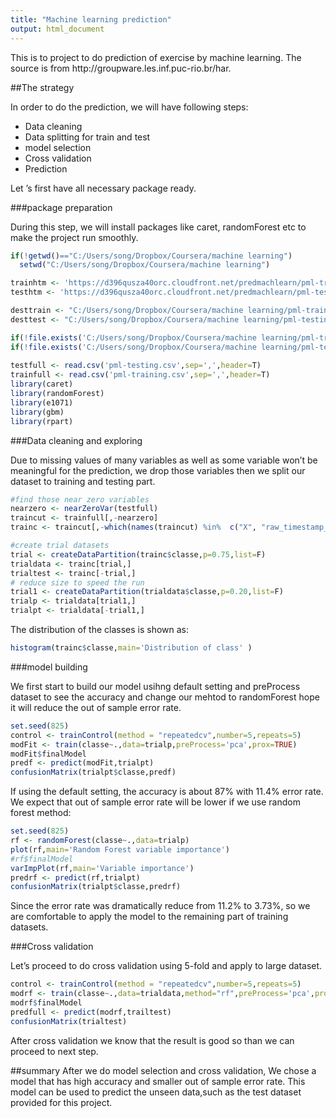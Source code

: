 ```yaml
---
title: "Machine learning prediction"
output: html_document
---
```


This is to project to do prediction of exercise by machine learning. The source is from http://groupware.les.inf.puc-rio.br/har.

##The strategy 

In order to do the prediction, we will have following steps:

 * Data cleaning 
 * Data splitting for train and test
 * model selection
 * Cross validation
 * Prediction
 
Let 's first have all necessary package ready.

###package preparation

During this step, we will install packages like caret, randomForest etc to make the project run smoothly.

```r
if(!getwd()=="C:/Users/song/Dropbox/Coursera/machine learning")
  setwd("C:/Users/song/Dropbox/Coursera/machine learning")

trainhtm <- 'https://d396qusza40orc.cloudfront.net/predmachlearn/pml-training.csv'
testhtm <- 'https://d396qusza40orc.cloudfront.net/predmachlearn/pml-testing.csv'

desttrain <- "C:/Users/song/Dropbox/Coursera/machine learning/pml-training.csv"
desttest <- "C:/Users/song/Dropbox/Coursera/machine learning/pml-testing.csv"

if(!file.exists('C:/Users/song/Dropbox/Coursera/machine learning/pml-training.csv')) {download.file(trainhtm, desttrain)} 
if(!file.exists('C:/Users/song/Dropbox/Coursera/machine learning/pml-testing.csv')) {download.file(testhtm, desttest)}
 
testfull <- read.csv('pml-testing.csv',sep=',',header=T)
trainfull <- read.csv('pml-training.csv',sep=',',header=T)
library(caret)
library(randomForest)
library(e1071)
library(gbm)
library(rpart)

```

###Data cleaning and exploring

Due to missing values of many variables as well as some variable won't be meaningful for the prediction, we drop those variables then we split our dataset to training and testing part. 

```r
#find those near zero variables
nearzero <- nearZeroVar(testfull)
traincut <- trainfull[,-nearzero]
trainc <- traincut[,-which(names(traincut) %in%  c("X", "raw_timestamp_part_1","raw_timestamp_part_2","user_name","cvtd_timestamp","new_window","num_window"))]

#create trial datasets
trial <- createDataPartition(trainc$classe,p=0.75,list=F)
trialdata <- trainc[trial,]
trialtest <- trainc[-trial,]
# reduce size to speed the run
trial1 <- createDataPartition(trialdata$classe,p=0.20,list=F)
trialp <- trialdata[trial1,] 
trialpt <- trialdata[-trial1,] 
```

The distribution of the classes is shown as:

```r
histogram(trainc$classe,main='Distribution of class' )
```

###model building

We first start to build our model usihng default setting and preProcess dataset to see the accuracy and change our mehtod to randomForest hope it will reduce the out of sample error rate.

```r
set.seed(825)
control <- trainControl(method = "repeatedcv",number=5,repeats=5)
modFit <- train(classe~.,data=trialp,preProcess='pca',prox=TRUE)
modFit$finalModel
predf <- predict(modFit,trialpt)
confusionMatrix(trialpt$classe,predf)
```

If using the default setting, the accuracy is about 87% with 11.4% error rate. We expect that out of sample error rate will be lower if  we use random forest method:

```r
set.seed(825)
rf <- randomForest(classe~.,data=trialp)
plot(rf,main='Random Forest variable importance')
#rf$finalModel
varImpPlot(rf,main='Variable importance')
predrf <- predict(rf,trialpt)
confusionMatrix(trialpt$classe,predrf)
```

Since the error rate was dramatically reduce from 11.2% to 3.73%, so we are comfortable to apply the model to the remaining part of training datasets.

###Cross validation

Let's proceed to do cross validation using 5-fold and apply to large dataset.

```r
control <- trainControl(method = "repeatedcv",number=5,repeats=5)
modrf <- train(classe~.,data=trialdata,method="rf",preProcess='pca',prox=TRUE)
modrf$finalModel
predfull <- predict(modrf,trailtest)
confusionMatrix(trialtest)
```

After cross validation we know that the result is good so than we can proceed to next step.  

##summary
After we do model selection and cross validation, We chose a model that has high accuracy and smaller out of sample error rate. This model can be used to predict the unseen data,such as the test dataset provided for this project.


